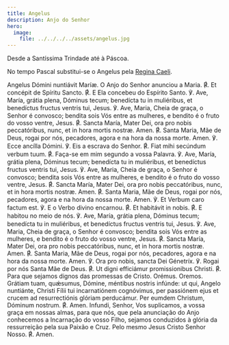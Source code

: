 ```yaml
---
title: Angelus
description: Anjo do Senhor
hero:
  image:
    file: ../../../../assets/angelus.jpg
---
```


<aside>
Desde a Santíssima Trindade até à Páscoa.

No tempo Pascal substitui-se o Angelus pela [Regina Caeli](/devocionario/antifonas/reginacaeli).

</aside>

<div class="side-by-side not-content">
  <span>Angelus Dómini nuntiávit Maríæ.</span>
  <span>O Anjo do Senhor anunciou a Maria.</span>
  <span>
    <span class="text-red-500">℟.</span> Et concépit de Spíritu Sancto.
  </span>
  <span>
    <span class="text-red-500">℟.</span> E Ela concebeu do Espírito Santo.
  </span>
  <span>
    ℣. Ave, María, grátia plena, Dóminus tecum; benedícta tu in muliéribus, et
    benedíctus fructus ventris tui, Jesus.
  </span>
  <span>
    ℣. Ave, Maria, Cheia de graça, o Senhor é convosco; bendita sois Vós entre
    as mulheres, e bendito é o fruto do vosso ventre, Jesus.
  </span>
  <span>
    <span class="text-red-500">℟.</span> Sancta María, Mater Dei, ora pro nobis
    peccatóribus, nunc, et in hora mortis nostræ. Amen.
  </span>
  <span>
    <span class="text-red-500">℟.</span> Santa Maria, Mãe de Deus, rogai por
    nós, pecadores, agora e na hora da nossa morte. Amen.
  </span>
  <span>℣. Ecce ancílla Dómini.</span>
  <span>℣. Eis a escrava do Senhor.</span>
  <span>
    <span class="text-red-500">℟.</span> Fiat mihi secúndum verbum tuum.
  </span>
  <span>
    <span class="text-red-500">℟.</span> Faça-se em mim segundo a vossa Palavra.
  </span>
  <span>
    ℣. Ave, María, grátia plena, Dóminus tecum; benedícta tu in muliéribus, et
    benedíctus fructus ventris tui, Jesus.
  </span>
  <span>
    ℣. Ave, Maria, Cheia de graça, o Senhor é convosco; bendita sois Vós entre
    as mulheres, e bendito é o fruto do vosso ventre, Jesus.
  </span>
  <span>
    <span class="text-red-500">℟.</span> Sancta María, Mater Dei, ora pro nobis
    peccatóribus, nunc, et in hora mortis nostræ. Amen.
  </span>
  <span>
    <span class="text-red-500">℟.</span> Santa Maria, Mãe de Deus, rogai por
    nós, pecadores, agora e na hora da nossa morte. Amen.
  </span>
  <span>℣. Et Verbum caro factum est.</span>
  <span>℣. E o Verbo divino encarnou.</span>
  <span>
    <span class="text-red-500">℟.</span> Et habitávit in nobis.
  </span>
  <span>
    <span class="text-red-500">℟.</span> E habitou no meio de nós.
  </span>
  <span>
    ℣. Ave, María, grátia plena, Dóminus tecum; benedícta tu in muliéribus, et
    benedíctus fructus ventris tui, Jesus.
  </span>
  <span>
    ℣. Ave, Maria, Cheia de graça, o Senhor é convosco; bendita sois Vós entre
    as mulheres, e bendito é o fruto do vosso ventre, Jesus.
  </span>
  <span>
    <span class="text-red-500">℟.</span> Sancta María, Mater Dei, ora pro nobis
    peccatóribus, nunc, et in hora mortis nostræ. Amen.
  </span>
  <span>
    <span class="text-red-500">℟.</span> Santa Maria, Mãe de Deus, rogai por
    nós, pecadores, agora e na hora da nossa morte. Amen.
  </span>
  <span>℣. Ora pro nobis, sancta Dei Génetríx.</span>
  <span>℣. Rogai por nós Santa Mãe de Deus.</span>
  <span>
    <span class="text-red-500">℟.</span> Ut digni efficiámur promissionibus
    Christi.
  </span>
  <span>
    <span class="text-red-500">℟.</span> Para que sejamos dignos das promessas
    de Cristo.
  </span>
  <span class="text-red-500 text-center">Orémus.</span>
  <span class="text-red-500 text-center">Oremos.</span>
  <span>
    Grátiam tuam, quǽsumus, Dómine, méntibus nostris infúnde: ut qui, Angelo
    nuntiánte, Christi Fílii tui incarnatiónem cognóvimus, per passiónem ejus et
    crucem ad resurrectiónis glóriam perducámur. Per eumdem Christum, Dóminum
    nostrum. <span class="text-red-500">℟.</span> Amen.
  </span>
  <span>
    Infundi, Senhor, Vos suplicamos, a vossa graça em nossas almas, para que
    nós, que pela anunciação do Anjo conhecemos a Incarnação do vosso Filho,
    sejamos conduzidos à glória da ressurreição pela sua Paixão e Cruz. Pelo
    mesmo Jesus Cristo Senhor Nosso.
    <span class="text-red-500">℟.</span> Amen.
  </span>
</div>

